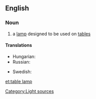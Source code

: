 ==English==

===Noun===
{{en-noun}}

# a [[lamp]] designed to be used on [[table]]s

====Translations====
{{trans-top|a lamp designed for tables}}
* Hungarian: {{t|hu|asztali lámpa}}
* Russian: {{t|ru|настольная лампа|f|tr=nastól'naja lámpa|sc=Cyrl}}
{{trans-mid}}
* Swedish: {{t-|sv|bordslampa|c}}
{{trans-bottom}}

[[Category:Light sources]]

[[et:table lamp]]